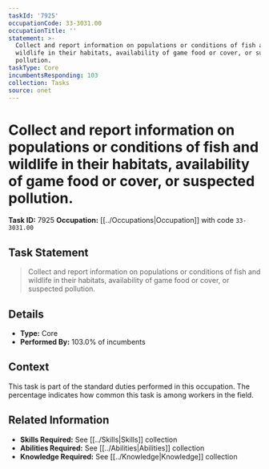 ```yaml
---
taskId: '7925'
occupationCode: 33-3031.00
occupationTitle: ''
statement: >-
  Collect and report information on populations or conditions of fish and
  wildlife in their habitats, availability of game food or cover, or suspected
  pollution.
taskType: Core
incumbentsResponding: 103
collection: Tasks
source: onet
---
```

# Collect and report information on populations or conditions of fish and wildlife in their habitats, availability of game food or cover, or suspected pollution.

**Task ID:** 7925
**Occupation:** [[../Occupations|Occupation]] with code `33-3031.00`

## Task Statement

> Collect and report information on populations or conditions of fish and wildlife in their habitats, availability of game food or cover, or suspected pollution.

## Details

- **Type:** Core
- **Performed By:** 103.0% of incumbents

## Context

This task is part of the standard duties performed in this occupation. The percentage indicates how common this task is among workers in the field.

## Related Information

- **Skills Required:** See [[../Skills|Skills]] collection
- **Abilities Required:** See [[../Abilities|Abilities]] collection
- **Knowledge Required:** See [[../Knowledge|Knowledge]] collection
